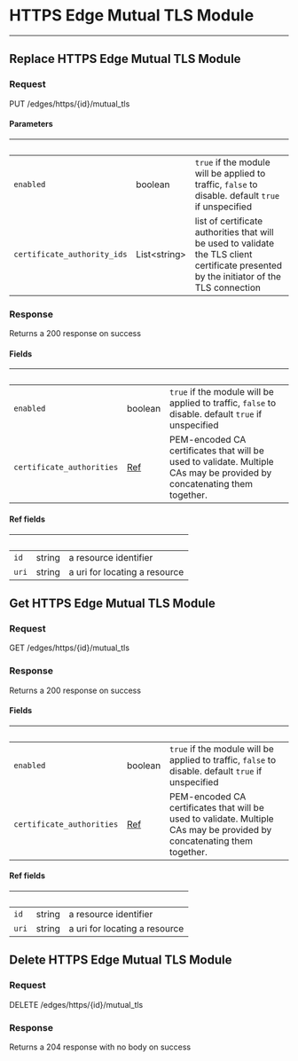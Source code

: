 
# HTTPS Edge Mutual TLS Module

---

## Replace HTTPS Edge Mutual TLS Module

### Request

PUT /edges/https/{id}/mutual_tls

<HTTPSEdgeMutualTLSModuleReplaceRequest />

#### Parameters

| &nbsp;                      | &nbsp;             | &nbsp;                                                                                                                                    |
| --------------------------- | ------------------ | ----------------------------------------------------------------------------------------------------------------------------------------- |
| `enabled`                   | boolean            | `true` if the module will be applied to traffic, `false` to disable. default `true` if unspecified                                        |
| `certificate_authority_ids` | List&lt;string&gt; | list of certificate authorities that will be used to validate the TLS client certificate presented by the initiator of the TLS connection |

### Response

Returns a 200 response on success

<HTTPSEdgeMutualTLSModuleReplaceResponse />

#### Fields

| &nbsp;                    | &nbsp;             | &nbsp;                                                                                                                  |
| ------------------------- | ------------------ | ----------------------------------------------------------------------------------------------------------------------- |
| `enabled`                 | boolean            | `true` if the module will be applied to traffic, `false` to disable. default `true` if unspecified                      |
| `certificate_authorities` | [Ref](#ref-fields) | PEM-encoded CA certificates that will be used to validate. Multiple CAs may be provided by concatenating them together. |

#### Ref fields

| &nbsp; | &nbsp; | &nbsp;                        |
| ------ | ------ | ----------------------------- |
| `id`   | string | a resource identifier         |
| `uri`  | string | a uri for locating a resource |

## Get HTTPS Edge Mutual TLS Module

### Request

GET /edges/https/{id}/mutual_tls

<HTTPSEdgeMutualTLSModuleGetRequest />

### Response

Returns a 200 response on success

<HTTPSEdgeMutualTLSModuleGetResponse />

#### Fields

| &nbsp;                    | &nbsp;             | &nbsp;                                                                                                                  |
| ------------------------- | ------------------ | ----------------------------------------------------------------------------------------------------------------------- |
| `enabled`                 | boolean            | `true` if the module will be applied to traffic, `false` to disable. default `true` if unspecified                      |
| `certificate_authorities` | [Ref](#ref-fields) | PEM-encoded CA certificates that will be used to validate. Multiple CAs may be provided by concatenating them together. |

#### Ref fields

| &nbsp; | &nbsp; | &nbsp;                        |
| ------ | ------ | ----------------------------- |
| `id`   | string | a resource identifier         |
| `uri`  | string | a uri for locating a resource |

## Delete HTTPS Edge Mutual TLS Module

### Request

DELETE /edges/https/{id}/mutual_tls

<HTTPSEdgeMutualTLSModuleDeleteRequest />

### Response

Returns a 204 response with no body on success
